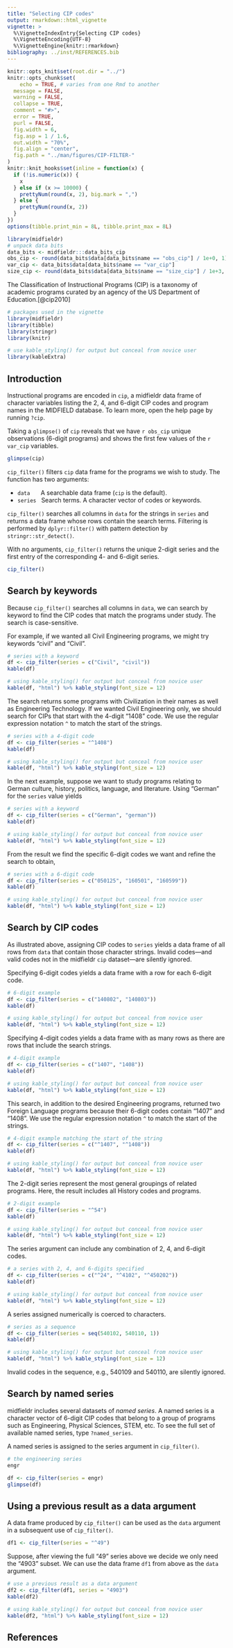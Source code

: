 ```yaml
---
title: "Selecting CIP codes"
output: rmarkdown::html_vignette
vignette: >
  %\VignetteIndexEntry{Selecting CIP codes}
  %\VignetteEncoding{UTF-8}
  %\VignetteEngine{knitr::rmarkdown}
bibliography: ../inst/REFERENCES.bib
---
```


```r
knitr::opts_knit$set(root.dir = "../")
knitr::opts_chunk$set(
	echo = TRUE, # varies from one Rmd to another 
  message = FALSE,
  warning = FALSE, 
  collapse = TRUE,
  comment = "#>",
  error = TRUE,
  purl = FALSE,
  fig.width = 6,
  fig.asp = 1 / 1.6,
  out.width = "70%",
  fig.align = "center",
  fig.path = "../man/figures/CIP-FILTER-"
)
knitr::knit_hooks$set(inline = function(x) {
  if (!is.numeric(x)) {
    x
  } else if (x >= 10000) {
    prettyNum(round(x, 2), big.mark = ",")
  } else {
    prettyNum(round(x, 2))
  }
})
options(tibble.print_min = 8L, tibble.print_max = 8L)
```

```r
library(midfieldr)
# unpack data bits
data_bits <- midfieldr:::data_bits_cip
obs_cip <- round(data_bits$data[data_bits$name == "obs_cip"] / 1e+0, 1)
var_cip <- data_bits$data[data_bits$name == "var_cip"]
size_cip <- round(data_bits$data[data_bits$name == "size_cip"] / 1e+3, 0)
```

The Classification of Instructional Programs (CIP) is a taxonomy of academic  programs curated by an agency of the US Department of Education.[@cip2010]

```r
# packages used in the vignette
library(midfieldr)
library(tibble)
library(stringr)
library(knitr)
```

```r
# use kable_styling() for output but conceal from novice user
library(kableExtra)
```

## Introduction

Instructional programs are encoded in `cip`, a midfieldr data frame of character variables listing the 2, 4, and 6-digit CIP codes and program names in the MIDFIELD database. To learn more, open the help page by running `?cip`. 

Taking a `glimpse()` of `cip` reveals that we have  `r obs_cip` unique observations (6-digit programs) and shows the first few values of the `r var_cip` variables. 

```r
glimpse(cip)
```

`cip_filter()` filters `cip` data frame for the programs we wish to study. The function has two arguments:   

- `data` <span style="display:inline-block; width: 5.5mm;"></span>A searchable data frame (`cip` is the default). 
- `series` <span style="display:inline-block; width: 1mm;"></span> Search terms. A character vector of codes or keywords.  

`cip_filter()` searches all columns in `data` for the strings in `series` and returns a data frame whose rows contain the search terms. Filtering is performed by `dplyr::filter()` with pattern detection by `stringr::str_detect()`. 

With no arguments, `cip_filter()` returns the unique 2-digit series and the first entry of the corresponding 4- and 6-digit series. 

```r
cip_filter()
```







## Search by keywords

Because `cip_filter()` searches all columns in `data`, we can search by keyword to find the CIP codes that match the programs under study. The search is case-sensitive.  

For example, if we wanted all Civil Engineering programs, we might try keywords "civil" and "Civil". 

```r
# series with a keyword
df <- cip_filter(series = c("Civil", "civil"))
kable(df)
```

```r
# using kable_styling() for output but conceal from novice user
kable(df, "html") %>% kable_styling(font_size = 12)
```

The search returns some programs with Civilization in their names as well as Engineering Technology. If we wanted Civil Engineering only, we should search for CIPs that start with the 4-digit "1408"  code. We use the regular expression notation `^` to match the start of the strings. 

```r
# series with a 4-digit code
df <- cip_filter(series = "^1408")
kable(df)
```

```r
# using kable_styling() for output but conceal from novice user
kable(df, "html") %>% kable_styling(font_size = 12)
```

In the next example, suppose we want to study programs relating to German culture, history, politics, language, and literature. Using  "German" for the `series` value yields 

```r
# series with a keyword
df <- cip_filter(series = c("German", "german"))
kable(df)
```

```r
# using kable_styling() for output but conceal from novice user
kable(df, "html") %>% kable_styling(font_size = 12)
```

From the result we find the specific 6-digit codes we want and refine the search to obtain, 
 
```r
# series with a 6-digit code
df <- cip_filter(series = c("050125", "160501", "160599"))
kable(df)
```
 
```r
# using kable_styling() for output but conceal from novice user
kable(df, "html") %>% kable_styling(font_size = 12)
```






## Search by CIP codes 

As illustrated above, assigning CIP codes to `series` yields a data frame of all rows from `data` that contain those character strings. Invalid codes---and valid codes not in the midfieldr `cip` dataset---are silently ignored. 

Specifying 6-digit codes yields a data frame with a row for each 6-digit code.  

```r
# 6-digit example
df <- cip_filter(series = c("140802", "140803"))
kable(df)
```

```r
# using kable_styling() for output but conceal from novice user
kable(df, "html") %>% kable_styling(font_size = 12)
```

Specifying 4-digit codes yields a data frame with as many rows as there are rows that include the search strings.   

```r
# 4-digit example
df <- cip_filter(series = c("1407", "1408"))
kable(df)
```

```r
# using kable_styling() for output but conceal from novice user
kable(df, "html") %>% kable_styling(font_size = 12)
```

This search, in addition to the desired Engineering programs, returned two Foreign Language programs because their 6-digit codes contain "1407" and "1408". We use the regular expression notation `^` to match the start of the strings.

```r
# 4-digit example matching the start of the string
df <- cip_filter(series = c("^1407", "^1408"))
kable(df)
```

```r
# using kable_styling() for output but conceal from novice user
kable(df, "html") %>% kable_styling(font_size = 12)
```


The 2-digit series represent the most general groupings of related programs. Here, the result includes all History codes and programs. 

```r
# 2-digit example
df <- cip_filter(series = "^54")
kable(df)
```

```r
# using kable_styling() for output but conceal from novice user
kable(df, "html") %>% kable_styling(font_size = 12)
```

The series argument can include any combination of 2, 4, and 6-digit codes. 

```r
# a series with 2, 4, and 6-digits specified
df <- cip_filter(series = c("^24", "^4102", "^450202"))
kable(df)
```

```r
# using kable_styling() for output but conceal from novice user
kable(df, "html") %>% kable_styling(font_size = 12)
```

A series assigned numerically is coerced to characters. 

```r
# series as a sequence
df <- cip_filter(series = seq(540102, 540110, 1))
kable(df)
```

```r
# using kable_styling() for output but conceal from novice user
kable(df, "html") %>% kable_styling(font_size = 12)
```

Invalid codes in the sequence, e.g., 540109 and 540110, are silently ignored. 





## Search by named series

midfieldr includes several datasets of *named series*. A named series is a character vector of 6-digit CIP codes that belong to a group of programs such as Engineering, Physical Sciences, STEM, etc. To see the full set of available named series, type `?named_series`. 

A named series is assigned to the series argument in `cip_filter()`. 

```r
# the engineering series
engr

df <- cip_filter(series = engr)
glimpse(df)
```





## Using a previous result as a data argument 

A data frame produced by `cip_filter()` can be used as the `data` argument in a subsequent use of `cip_filter()`. 

```r
df1 <- cip_filter(series = "^49")
```

Suppose, after viewing the full "49" series above we decide we only need the "4903" subset. We can use the data frame `df1` from above as the `data` argument. 

```r
# use a previous result as a data argument
df2 <- cip_filter(df1, series = "4903")
kable(df2)
```

```r
# using kable_styling() for output but conceal from novice user
kable(df2, "html") %>% kable_styling(font_size = 12)
```



## References


